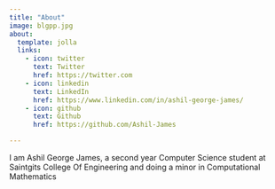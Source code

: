 ```yaml
---
title: "About"
image: blgpp.jpg
about:
  template: jolla
  links:
    - icon: twitter
      text: Twitter
      href: https://twitter.com
    - icon: linkedin
      text: LinkedIn
      href: https://www.linkedin.com/in/ashil-george-james/
    - icon: github
      text: Github
      href: https://github.com/Ashil-James

---
```


I am Ashil George James, a second year Computer Science student at Saintgits College Of Engineering and doing a minor in Computational Mathematics

